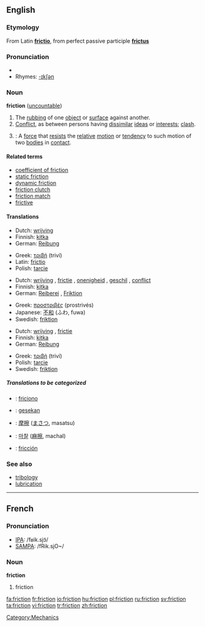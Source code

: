 ==English==

===Etymology===
From Latin '''[[frictio]]''', from perfect passive participle '''[[frictus]]'''

===Pronunciation===
* {{IPA|/fɹɪkʃən̩/}}
* Rhymes: [[Rhymes:English:-ɪkʃən|-ɪkʃən]]

===Noun===
'''friction'''  ([[uncountable]])

# The [[rubbing]] of one [[object]] or [[surface]] against another.
# [[Conflict]], as between persons having [[dissimilar]] [[ideas]] or [[interests]]; [[clash]].
# {{cattag|Physics}}: A [[force]] that [[resist]]s the [[relative]] [[motion]] or [[tendency]] to such motion of two [[bodies]] in [[contact]].

====Related terms====
*[[coefficient of friction]]
*[[static friction]]
*[[dynamic friction]]
*[[friction clutch]]
*[[friction match]]
*[[frictive]]

====Translations====
{{trans-top|The rubbing of one object or surface against another}}
*Dutch: [[wrijving]] {{f}}
*Finnish: [[kitka]]
*German: [[Reibung]] {{f}}
{{trans-mid}}
*Greek: [[τριβή]] (triví) {{f}}
*Latin: [[frictio]] {{f}}
*Polish: [[tarcie]] {{n}}
{{trans-bottom}}

{{trans-top|conflict}}
*Dutch: [[wrijving]] {{f}}, [[frictie]] {{f}}, [[onenigheid]] {{f}}, [[geschil]] {{n}}, [[conflict]] {{n}}
*Finnish: [[kitka]]
*German: [[Reiberei]] {{f}}, [[Friktion]] {{f}}
{{trans-mid}}
*Greek: [[προστριβές]] (prostrivés) {{f}} {{p}}
*Japanese: [[不和]] (ふわ, fuwa)
*Swedish: [[friktion]] {{c}}
{{trans-bottom}}

{{trans-top|A force that resists the relative motion or tendency to such motion of two bodies in contact}}
*Dutch: [[wrijving]] {{f}}, [[frictie]] {{f}}
*Finnish: [[kitka]]
*German: [[Reibung]] {{f}}
{{trans-mid}}
*Greek: [[τριβή]] (triví) {{f}}
*Polish: [[tarcie]] {{n}}
*Swedish: [[friktion]] {{c}}
{{trans-bottom}}

=====Translations to be categorized=====
{{checktrans}}
{{top}}
*{{ttbc|Ido}}: [[friciono]]
*{{ttbc|Indonesian}}: [[gesek|gesekan]]
*{{ttbc|Japanese}}: [[摩擦]] ([[まさつ]], masatsu)
{{mid}}
*{{ttbc|Korean}}: [[마찰]] ([[麻擦]], machal)
*{{ttbc|Spanish}}: [[fricción]] {{f}}
{{bottom}}

===See also===
*[[tribology]]
*[[lubrication]]

----

==French==

===Pronunciation===
*[[w:IPA|IPA]]: /fʁik.sjɔ̃/
*[[w:SAMPA|SAMPA]]: /fRik.sjO~/

===Noun===
'''friction''' {{f}}

# friction

[[Category:Mechanics]]

[[fa:friction]]
[[fr:friction]]
[[io:friction]]
[[hu:friction]]
[[pl:friction]]
[[ru:friction]]
[[sv:friction]]
[[ta:friction]]
[[vi:friction]]
[[tr:friction]]
[[zh:friction]]